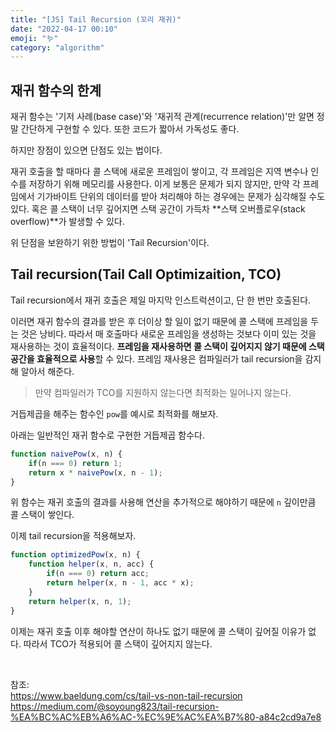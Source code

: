 ```yaml
---
title: "[JS] Tail Recursion (꼬리 재귀)"
date: "2022-04-17 00:10"
emoji: "🪱"
category: "algorithm"
---
```

## 재귀 함수의 한계
재귀 함수는 '기저 사례(base case)'와 '재귀적 관계(recurrence relation)'만 알면 정말 간단하게 구현할 수 있다.
또한 코드가 짧아서 가독성도 좋다.

하지만 장점이 있으면 단점도 있는 법이다.

재귀 호출을 할 때마다 콜 스택에 새로운 프레임이 쌓이고, 각 프레임은 지역 변수나 인수를 저장하기 위해 메모리를 사용한다.
이게 보통은 문제가 되지 않지만, 만약 각 프레임에서 기가바이트 단위의 데이터를 받아 처리해야 하는 경우에는 문제가 심각해질 수도 있다.
혹은 콜 스택이 너무 깊어지면 스택 공간이 가득차 **스택 오버플로우(stack overflow)**가 발생할 수 있다.

위 단점을 보완하기 위한 방법이 'Tail Recursion'이다.

## Tail recursion(Tail Call Optimizaition, TCO)
Tail recursion에서 재귀 호출은 제일 마지막 인스트럭션이고, 단 한 번만 호출된다.

이러면 재귀 함수의 결과를 받은 후 더이상 할 일이 없기 때문에 콜 스택에 프레임을 두는 것은 낭비다.
따라서 매 호출마다 새로운 프레임을 생성하는 것보다 이미 있는 것을 재사용하는 것이 효율적이다.
**프레임을 재사용하면 콜 스택이 깊어지지 않기 때문에 스택 공간을 효율적으로 사용**할 수 있다.
프레임 재사용은 컴파일러가 tail recursion을 감지해 알아서 해준다.

> 만약 컴파일러가 TCO를 지원하지 않는다면 최적화는 일어나지 않는다.

거듭제곱을 해주는 함수인 `pow`를 예시로 최적화를 해보자.

아래는 일반적인 재귀 함수로 구현한 거듭제곱 함수다.
```js
function naivePow(x, n) {
    if(n === 0) return 1;
    return x * naivePow(x, n - 1);
}
```
위 함수는 재귀 호출의 결과를 사용해 연산을 추가적으로 해야하기 때문에 `n` 깊이만큼 콜 스택이 쌓인다.

이제 tail recursion을 적용해보자.
```js
function optimizedPow(x, n) {
    function helper(x, n, acc) {
        if(n === 0) return acc;
        return helper(x, n - 1, acc * x);
    }
    return helper(x, n, 1);
}
```
이제는 재귀 호출 이후 해야할 연산이 하나도 없기 때문에 콜 스택이 깊어질 이유가 없다.
따라서 TCO가 적용되어 콜 스택이 깊어지지 않는다.


<br/>

참조:  
<https://www.baeldung.com/cs/tail-vs-non-tail-recursion>  
<https://medium.com/@soyoung823/tail-recursion-%EA%BC%AC%EB%A6%AC-%EC%9E%AC%EA%B7%80-a84c2cd9a7e8>